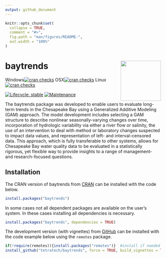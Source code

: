 ```yaml
---
output: github_document
---
```


<!-- README.md is generated from README.Rmd. Please edit that file -->

```r
knitr::opts_chunk$set(
  collapse = TRUE,
  comment = "#>",
  fig.path = "man/figures/README-",
  out.width = "100%"
)
```

# baytrends <img src="man/figures/logo.png" align="right" height="130" />

<!-- badges: start -->
<!--
CRAN check ALL
[![cran checks](https://cranchecks.info/badges/summary/baytrends)](https://cranchecks.info/badges/summary/baytrends) All flavors-->
Windows[![cran checks](https://cranchecks.info/badges/flavor/windows/baytrends)](https://cranchecks.info/badges/flavor/windows/baytrends) 
OSX[![cran checks](https://cranchecks.info/badges/flavor/osx/baytrends)](https://cranchecks.info/badges/flavor/osx/baytrends) 
Linux[![cran checks](https://cranchecks.info/badges/flavor/linux/baytrends)](https://cranchecks.info/badges/flavor/linux/baytrends)

[![Lifecycle: stable](https://img.shields.io/badge/lifecycle-stable-brightgreen.svg)](https://lifecycle.r-lib.org/articles/stages.html)
[![Maintenance](https://img.shields.io/badge/Maintained%3F-yes-green.svg)](https://GitHub.com/tetratech/baytrends/graphs/commit-activity)
<!-- badges: end -->
<!-- CRAN version and downloads have errors -->

The baytrends package was developed to enable users to evaluate long-term trends
in the Chesapeake Bay using a Generalized Additive Modeling (GAM) approach. The
model development includes selecting a GAM structure to describe nonlinear 
seasonally-varying changes over time, incorporation of hydrologic variability 
via either a river flow or salinity, the use of an intervention to deal with 
method or laboratory changes suspected to impact data values, and representation
of left- and interval-censored data. This approach, which is fully transferable
to other systems, allows for Chesapeake Bay water quality data to be evaluated 
in a statistically rigorous, yet flexible way to provide insights to a range of 
management- and research-focused questions.

## Installation

The CRAN version of baytrends from [CRAN](https://CRAN.R-project.org) 
can be installed with the code below.

``` r
install.packages("baytrends")
```

In some cases not all dependent packages are available on the user's system.
In these cases installing all dependencies is necessary.

```r
install.packages("baytrends", dependencies = TRUE)
```

The development version (with vignettes) from [GitHub](https://github.com/) 
can be installed with the code example below using the `remotes` package.

``` r
if(!require(remotes)){install.packages("remotes")}  #install if needed
install_github("tetratech/baytrends", force = TRUE, build_vignettes = TRUE)
```
